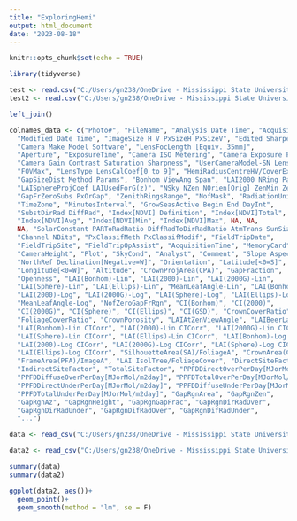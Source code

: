 ```yaml
---
title: "ExploringHemi"
output: html_document
date: "2023-08-18"
---
```


```r
knitr::opts_chunk$set(echo = TRUE)
```

```r

library(tidyverse)

```

```r
test <- read.csv("C:/Users/gn238/OneDrive - Mississippi State University/hemispherical_photos/XLSCanopy_T1.csv")
test2 <- read.csv("C:/Users/gn238/OneDrive - Mississippi State University/hemispherical_photos/PIC_A_NO_E_CSV.csv")

left_join()

colnames_data <- c("Photo#", "FileName", "Analysis Date Time", "Acquisition Date Time", 
  "Modified Date Time", "ImageSize H V PxSizeH PxSizeV", "Edited Sharpened ChromAberRemoval_RGB", 
  "Camera Make Model Software", "LensFocLength [Equiv. 35mm]", 
  "Aperture", "ExposureTime", "Camera ISO Metering", "Camera Exposure Prog. Bias Mode", 
  "Camera Gain Contrast Saturation Sharpness", "UserCameraModel-SN LensModel-SN", 
  "FOVMax", "LensType LensCalCoef[0 to 9]", "HemiRadiusCentreHV/CoverExtCoef", 
  "GapSizeDist Method Params", "Bonhom ViewAng Span", "LAI2000 NRing PathLengthSubs", 
  "LAISphereProjCoef LAIUsedForG(z)", "NSky NZen NOrien[Orig] ZenMin ZenMax DifRadModel", 
  "GapFrZeroSubs PxOrGap", "ZenithRingsRange", "NofMask", "RadiationUnits", 
  "TimeZone", "MinutesInterval", "GrowSeasActive Begin End DayInt", 
  "SubstDirRad DiffRad", "Index[NDVI] Definition", "Index[NDVI]Total", 
  "Index[NDVI]Avg", "Index[NDVI]Min", "Index[NDVI]Max", NA, NA, 
  NA, "SolarConstant PARToRadRatio DiffRadToDirRadRatio AtmTrans SunSizeMeth", 
  "Channel NBits", "PxClassifMeth PxClassifModif", "FieldTripDate", 
  "FieldTripSite", "FieldTripOpAssist", "AcquisitionTime", "MemoryCard", 
  "CameraHeight", "Plot", "SkyCond", "Analyst", "Comment", "Slope Aspect", 
  "NorthRef Declination[Negative=W]", "Orientation", "Latitude[<0=S]", 
  "Longitude[<0=W]", "Altitude", "CrownProjArea(CPA)", "GapFraction", 
  "Openness", "LAI(Bonhom)-Lin", "LAI(2000)-Lin", "LAI(2000G)-Lin", 
  "LAI(Sphere)-Lin", "LAI(Ellips)-Lin", "MeanLeafAngle-Lin", "LAI(Bonhom)-Log", 
  "LAI(2000)-Log", "LAI(2000G)-Log", "LAI(Sphere)-Log", "LAI(Ellips)-Log", 
  "MeanLeafAngle-Log", "NofZeroGapFrRgn", "CI(Bonhom)", "CI(2000)", 
  "CI(2000G)", "CI(Sphere)", "CI(Ellips)", "CI(GSD)", "CrownCoverRatio", 
  "FoliageCoverRatio", "CrownPorosity", "LAIAtZenViewAngle", "LAIBeerLambert", 
  "LAI(Bonhom)-Lin CICorr", "LAI(2000)-Lin CICorr", "LAI(2000G)-Lin CICorr", 
  "LAI(Sphere)-Lin CICorr", "LAI(Ellips)-Lin CICorr", "LAI(Bonhom)-Log CICorr", 
  "LAI(2000)-Log CICorr", "LAI(2000G)-Log CICorr", "LAI(Sphere)-Log CICorr", 
  "LAI(Ellips)-Log CICorr", "SilhouetteArea(SA)/FoliageA", "CrownArea(CA)/TotGapA", 
  "FrameArea(PFA)/ImageA", "LAI IsolTree/FoliageCover", "DirectSiteFactor",
  "IndirectSiteFactor", "TotalSiteFactor", "PPFDDirectOverPerDay[MJorMol/m2day]", 
  "PPFDDiffuseOverPerDay[MJorMol/m2day]", "PPFDTotalOverPerDay[MJorMol/m2day]", 
  "PPFDDirectUnderPerDay[MJorMol/m2day]", "PPFDDiffuseUnderPerDay[MJorMol/m2day]", 
  "PPFDTotalUnderPerDay[MJorMol/m2day]", "GapRgnArea", "GapRgnZen", 
  "GapRgnAz", "GapRgnHeight", "GapRgnGapFrac", "GapRgnDirRadOver", 
  "GapRgnDirRadUnder", "GapRgnDifRadOver", "GapRgnDifRadUnder", 
  "...")

data <- read_csv("C:/Users/gn238/OneDrive - Mississippi State University/hemispherical_photos/XLSCanopy_T1.csv", skip = 6, col_names = colnames_data)

data2 <- read_csv("C:/Users/gn238/OneDrive - Mississippi State University/hemispherical_photos/PIC_A_NO_E_CSV.csv", skip = 6, col_names = colnames_data)

```
```r
summary(data)
summary(data2)
```

```r
ggplot(data2, aes())+
  geom_point()+
  geom_smooth(method = "lm", se = F)
  
```


